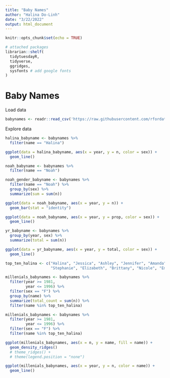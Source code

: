```yaml
---
title: "Baby Names"
author: "Halina Do-Linh"
date: "3/22/2022"
output: html_document
---
```


```r
knitr::opts_chunk$set(echo = TRUE)

# attached packages
librarian::shelf(
  tidytuesdayR,
  tidyverse,
  ggridges,
  sysfonts # add google fonts
)
```

# Baby Names

Load data
```r
babynames <- readr::read_csv('https://raw.githubusercontent.com/rfordatascience/tidytuesday/master/data/2022/2022-03-22/babynames.csv')
```

Explore data
```r
halina_babyname <- babynames %>% 
  filter(name == "Halina")
```

```r
ggplot(data = halina_babyname, aes(x = year, y = n, color = sex)) +
  geom_line()
```

```r
noah_babyname <- babynames %>% 
  filter(name == "Noah")
```

```r
noah_gender_babyname <- babynames %>% 
  filter(name == "Noah") %>% 
  group_by(sex) %>% 
  summarize(sum = sum(n))
```


```r
ggplot(data = noah_babyname, aes(x = year, y = n)) +
  geom_bar(stat = "identity")
```

```r
ggplot(data = noah_babyname, aes(x = year, y = prop, color = sex)) +
  geom_line()
```

```r
yr_babyname <- babynames %>% 
  group_by(year, sex) %>% 
  summarize(total = sum(n))
```


```r
ggplot(data = yr_babyname, aes(x = year, y = total, color = sex)) +
  geom_line()
```


```r
top_ten_halina <- c("Halina", "Jessica", "Ashley", "Jennifer", "Amanda", "Sarah",
                    "Stephanie", "Elizabeth", "Brittany", "Nicole", "Emily")
```

```r
millenials_babynames <- babynames %>% 
  filter(year >= 1981,
         year <= 1996) %>% 
  filter(sex == "F") %>% 
  group_by(name) %>% 
  summarize(total_count = sum(n)) %>% 
  filter(name %in% top_ten_halina)
```


```r
millenials_babynames <- babynames %>%
  filter(year >= 1981,
         year <= 1996) %>% 
  filter(sex == "F") %>% 
  filter(name %in% top_ten_halina)
```


```r
ggplot(millenials_babynames, aes(x = n, y = name, fill = name)) +
  geom_density_ridges()
  # theme_ridges() + 
  # theme(legend.position = "none")
```

```r
ggplot(millenials_babynames, aes(x = year, y = n, color = name)) +
  geom_line()
```



